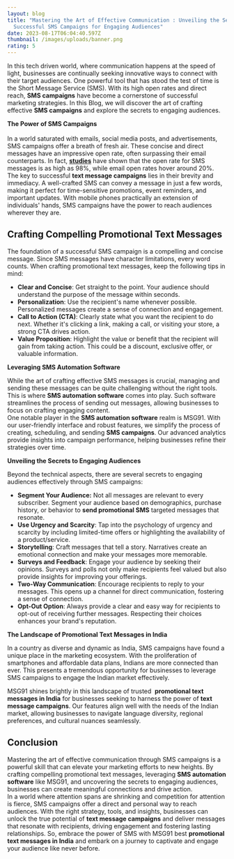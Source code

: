 ```yaml
---
layout: blog
title: "Mastering the Art of Effective Communication : Unveiling the Secrets to
  Successful SMS Campaigns for Engaging Audiences"
date: 2023-08-17T06:04:40.597Z
thumbnail: /images/uploads/banner.png
rating: 5
---
```

In this tech driven world, where communication happens at the speed of light, businesses are continually seeking innovative ways to connect with their target audiences. One powerful tool that has stood the test of time is the Short Message Service (SMS). With its high open rates and direct reach, **SMS campaigns** have become a cornerstone of successful marketing strategies. In this Blog, we will discover the art of crafting effective **SMS campaigns** and explore the secrets to engaging audiences.

**The Power of SMS Campaigns**\
\
In a world saturated with emails, social media posts, and advertisements, SMS campaigns offer a breath of fresh air. These concise and direct messages have an impressive open rate, often surpassing their email counterparts. In fact, **[studies](https://www.gartner.com/en/digital-markets/insights/the-future-of-sales-follow-ups-text-messages?ref=guide.msg91.com)** have shown that the open rate for SMS messages is as high as 98%, while email open rates hover around 20%.\
The key to successful **text message campaigns** lies in their brevity and immediacy. A well-crafted SMS can convey a message in just a few words, making it perfect for time-sensitive promotions, event reminders, and important updates. With mobile phones practically an extension of individuals' hands, SMS campaigns have the power to reach audiences wherever they are.

## **Crafting Compelling Promotional Text Messages**

The foundation of a successful SMS campaign is a compelling and concise message. Since SMS messages have character limitations, every word counts. When crafting promotional text messages, keep the following tips in mind:

* **Clear and Concise**: Get straight to the point. Your audience should understand the purpose of the message within seconds.
* **Personalization**: Use the recipient's name whenever possible. Personalized messages create a sense of connection and engagement.
* **Call to Action (CTA)**: Clearly state what you want the recipient to do next. Whether it's clicking a link, making a call, or visiting your store, a strong CTA drives action.
* **Value Proposition**: Highlight the value or benefit that the recipient will gain from taking action. This could be a discount, exclusive offer, or valuable information.

**Leveraging SMS Automation Software**

While the art of crafting effective SMS messages is crucial, managing and sending these messages can be quite challenging without the right tools. This is where **SMS automation software** comes into play. Such software streamlines the process of sending out messages, allowing businesses to focus on crafting engaging content.\
One notable player in the **SMS automation software** realm is MSG91. With our user-friendly interface and robust features, we simplify the process of creating, scheduling, and sending **SMS campaigns**. Our advanced analytics provide insights into campaign performance, helping businesses refine their strategies over time.

**Unveiling the Secrets to Engaging Audiences**

Beyond the technical aspects, there are several secrets to engaging audiences effectively through SMS campaigns:

* **Segment Your Audience:** Not all messages are relevant to every subscriber. Segment your audience based on demographics, purchase history, or behavior to **send promotional SMS** targeted messages that resonate.
* **Use Urgency and Scarcity**: Tap into the psychology of urgency and scarcity by including limited-time offers or highlighting the availability of a product/service.
* **Storytelling**: Craft messages that tell a story. Narratives create an emotional connection and make your messages more memorable.
* **Surveys and Feedback**: Engage your audience by seeking their opinions. Surveys and polls not only make recipients feel valued but also provide insights for improving your offerings.
* **Two-Way Communication**: Encourage recipients to reply to your messages. This opens up a channel for direct communication, fostering a sense of connection.
* **Opt-Out Option**: Always provide a clear and easy way for recipients to opt-out of receiving further messages. Respecting their choices enhances your brand's reputation.

**The Landscape of Promotional Text Messages in India**

In a country as diverse and dynamic as India, SMS campaigns have found a unique place in the marketing ecosystem. With the proliferation of smartphones and affordable data plans, Indians are more connected than ever. This presents a tremendous opportunity for businesses to leverage SMS campaigns to engage the Indian market effectively.

MSG91 shines brightly in this landscape of trusted  **promotional text messages in India** for businesses seeking to harness the power of **text message campaigns**. Our features align well with the needs of the Indian market, allowing businesses to navigate language diversity, regional preferences, and cultural nuances seamlessly.

## Conclusion

Mastering the art of effective communication through SMS campaigns is a powerful skill that can elevate your marketing efforts to new heights. By crafting compelling promotional text messages, leveraging **SMS automation software** like MSG91, and uncovering the secrets to engaging audiences, businesses can create meaningful connections and drive action.\
In a world where attention spans are shrinking and competition for attention is fierce, SMS campaigns offer a direct and personal way to reach audiences. With the right strategy, tools, and insights, businesses can unlock the true potential of **text message campaigns** and deliver messages that resonate with recipients, driving engagement and fostering lasting relationships. So, embrace the power of SMS with MSG91 best **promotional text messages in India** and embark on a journey to captivate and engage your audience like never before.
